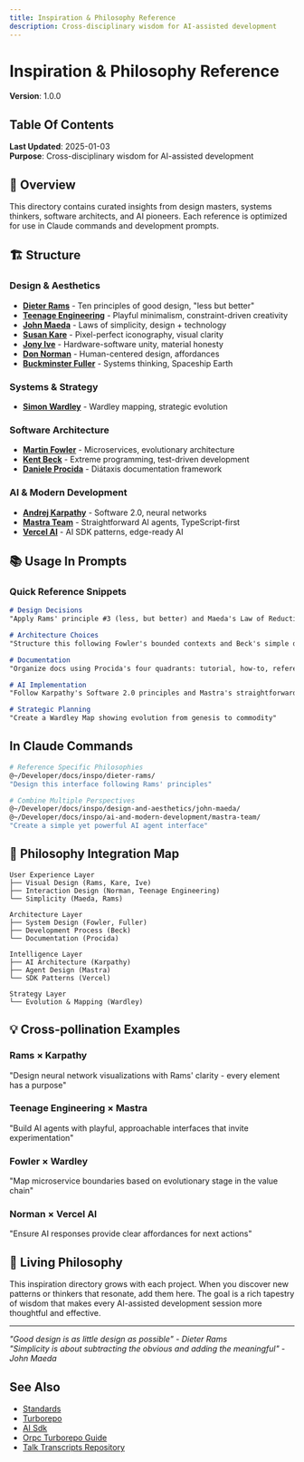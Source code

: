 ```yaml
---
title: Inspiration & Philosophy Reference
description: Cross-disciplinary wisdom for AI-assisted development
---
```


# Inspiration & Philosophy Reference
**Version**: 1.0.0  
## Table Of Contents

<!-- Generated placeholder; add anchors as needed -->

**Last Updated**: 2025-01-03  
**Purpose**: Cross-disciplinary wisdom for AI-assisted development

## 🎯 Overview

This directory contains curated insights from design masters, systems thinkers, software architects, and AI pioneers. Each reference is optimized for use in Claude commands and development prompts.

## 🏗️ Structure

### Design & Aesthetics
- **[Dieter Rams](./dieter-rams/)** - Ten principles of good design, "less but better"
- **[Teenage Engineering](./te/)** - Playful minimalism, constraint-driven creativity
- **[John Maeda](./design-and-aesthetics/john-maeda/)** - Laws of simplicity, design + technology
- **[Susan Kare](./design-and-aesthetics/susan-kare/)** - Pixel-perfect iconography, visual clarity
- **[Jony Ive](./design-and-aesthetics/jony-ive/)** - Hardware-software unity, material honesty
- **[Don Norman](./design-and-aesthetics/don-norman/)** - Human-centered design, affordances
- **[Buckminster Fuller](./design-and-aesthetics/buckminster-fuller/)** - Systems thinking, Spaceship Earth

### Systems & Strategy
- **[Simon Wardley](./systems-and-strategy/simon-wardley/)** - Wardley mapping, strategic evolution

### Software Architecture
- **[Martin Fowler](./software-architecture/martin-fowler/)** - Microservices, evolutionary architecture
- **[Kent Beck](./software-architecture/kent-beck/)** - Extreme programming, test-driven development
- **[Daniele Procida](./software-architecture/daniele-procida/)** - Diátaxis documentation framework

### AI & Modern Development
- **[Andrej Karpathy](./ai-and-modern-development/andrej-karpathy/)** - Software 2.0, neural networks
- **[Mastra Team](./ai-and-modern-development/mastra-team/)** - Straightforward AI agents, TypeScript-first
- **[Vercel AI](./ai-and-modern-development/vercel-ai/)** - AI SDK patterns, edge-ready AI

## 📚 Usage In Prompts

### Quick Reference Snippets
```markdown
# Design Decisions
"Apply Rams' principle #3 (less, but better) and Maeda's Law of Reduction"

# Architecture Choices
"Structure this following Fowler's bounded contexts and Beck's simple design"

# Documentation
"Organize docs using Procida's four quadrants: tutorial, how-to, reference, explanation"

# AI Implementation
"Follow Karpathy's Software 2.0 principles and Mastra's straightforward approach"

# Strategic Planning
"Create a Wardley Map showing evolution from genesis to commodity"
```

## In Claude Commands
```bash
# Reference Specific Philosophies
@~/Developer/docs/inspo/dieter-rams/
"Design this interface following Rams' principles"

# Combine Multiple Perspectives
@~/Developer/docs/inspo/design-and-aesthetics/john-maeda/
@~/Developer/docs/inspo/ai-and-modern-development/mastra-team/
"Create a simple yet powerful AI agent interface"
```

## 🎨 Philosophy Integration Map

```
User Experience Layer
├── Visual Design (Rams, Kare, Ive)
├── Interaction Design (Norman, Teenage Engineering)
└── Simplicity (Maeda, Rams)

Architecture Layer
├── System Design (Fowler, Fuller)
├── Development Process (Beck)
└── Documentation (Procida)

Intelligence Layer
├── AI Architecture (Karpathy)
├── Agent Design (Mastra)
└── SDK Patterns (Vercel)

Strategy Layer
└── Evolution & Mapping (Wardley)
```

## 💡 Cross-pollination Examples

### Rams × Karpathy
"Design neural network visualizations with Rams' clarity - every element has a purpose"

### Teenage Engineering × Mastra
"Build AI agents with playful, approachable interfaces that invite experimentation"

### Fowler × Wardley
"Map microservice boundaries based on evolutionary stage in the value chain"

### Norman × Vercel AI
"Ensure AI responses provide clear affordances for next actions"

## 🔮 Living Philosophy

This inspiration directory grows with each project. When you discover new patterns or thinkers that resonate, add them here. The goal is a rich tapestry of wisdom that makes every AI-assisted development session more thoughtful and effective.

---
*"Good design is as little design as possible" - Dieter Rams*  
*"Simplicity is about subtracting the obvious and adding the meaningful" - John Maeda*

## See Also

- [Standards](/architecture/standards)
- [Turborepo](/tools/stack/turborepo)
- [AI Sdk](/tools/stack/ai-sdk)
- [Orpc Turborepo Guide](/tools/integrations/orpc-turborepo-guide)
 - [Talk Transcripts Repository](https://github.com/nit/talk-transcripts)
